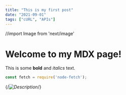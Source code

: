 ```yaml
---
title: "This is my first post"
date: "2021-09-01"
tags: ["cURL", "APIs"]
---
```




//import Image from 'next/image'

# Welcome to my MDX page!
 
This is some **bold** and _italics_ text.




 <Example />

```javascript
const fetch = require('node-fetch');
```

{/*<Image src="/about.png" width={500} height={300} alt="Description" />*/}


